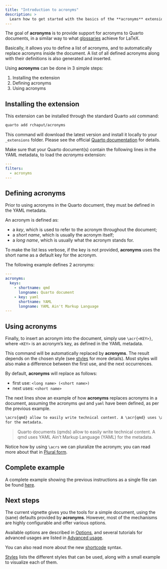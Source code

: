 ```yaml
---
title: "Introduction to acronyms"
description: >
  Learn how to get started with the basics of the **acronyms** extension.
---
```


The goal of **acronyms** is to provide support for acronyms to Quarto
documents, in a similar way to what
[glossaries](https://www.ctan.org/pkg/glossaries) achieve for LaTeX.

Basically, it allows you to define a list of acronyms, and to automatically
replace acronyms inside the document.
A list of all defined acronyms along with their definitions is also generated
and inserted.

Using **acronyms** can be done in 3 simple steps:

1. Installing the extension
2. Defining acronyms
3. Using acronyms


## Installing the extension

This extension can be installed through the standard Quarto `add` command:

```sh
quarto add rchaput/acronyms
```

This command will download the latest version and install it locally to your
`_extensions` folder. Please see the official
[Quarto documentation](https://quarto.org/docs/extensions/managing.html)
for details.

Make sure that your Quarto document(s) contain the following lines in the
YAML metadata, to load the *acronyms* extension:

```yaml
---
filters:
  - acronyms
---
```


## Defining acronyms

Prior to using acronyms in the Quarto document, they must be defined in
the YAML metadata.

An acronym is defined as:

- a *key*, which is used to refer to the acronym throughout the document;
- a *short name*, which is usually the acronym itself;
- a *long name*, which is usually what the acronym stands for.

To make the list less verbose, if the key is not provided, **acronyms**
uses the short name as a default key for the acronym.

The following example defines 2 acronyms:

```yaml
---
acronyms:
  keys:
    - shortname: qmd
      longname: Quarto document
    - key: yaml
      shortname: YAML
      longname: YAML Ain't Markup Language
---
```


## Using acronyms

Finally, to insert an acronym into the document, simply use `\acr{<KEY>}`,
where `<KEY>` is an acronym's key, as defined in the YAML metadata.

This command will be automatically replaced by **acronyms**. The result
depends on the chosen style (see [styles](articles/styles.qmd) for more 
details). Most styles will also make a difference between the first use, and 
the next occurrences.

By default, **acronyms** will replace as follows:

- first use: `<long name> (<short name>)`
- next uses: `<short name>`

The next lines show an example of how **acronyms** replaces acronyms
in a document, assuming the acronyms `qmd` and `yaml` have been defined, as
per the previous example.

```md
\acrs{qmd} allow to easily write technical content. A \acr{qmd} uses \acr{yaml}
for the metadata.
```

> Quarto documents (qmds) allow to easily write technical content. A qmd uses
> YAML Ain't Markup Language (YAML) for the metadata.

Notice how by using `\acrs` we can pluralize the acronym; you can read more
about that in [Plural form](articles/plural.qmd).


## Complete example

A complete example showing the previous instructions as a single file can
be found [here](https://github.com/rchaput/acronyms/blob/master/example.qmd).


## Next steps

The current vignette gives you the tools for a simple document, using the
(sane) defaults provided by **acronyms**.
However, most of the mechanisms are highly configurable and offer various
options.

Available options are described in [Options](articles/options.qmd), and several
tutorials for advanced usages are listed in [Advanced usage](advanced/index.qmd).

You can also read more about the new [shortcode](articles/shortcodes.qmd)
syntax.

[Styles](articles/styles.qmd) lists the different styles that can be used,
along with a small example to visualize each of them.
